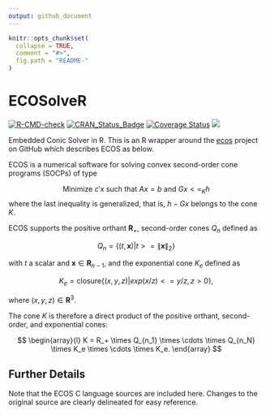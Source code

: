 ```yaml
---
output: github_document
---
```


<!-- README.md is generated from README.Rmd. Please edit that file -->

```r
knitr::opts_chunk$set(
  collapse = TRUE,
  comment = "#>",
  fig.path = "README-"
)
```

# ECOSolveR

  [![R-CMD-check](https://github.com/bnaras/ECOSolveR/actions/workflows/R-CMD-check.yaml/badge.svg)](https://github.com/bnaras/ECOSolveR/actions/workflows/R-CMD-check.yaml)
[![CRAN\_Status\_Badge](https://www.r-pkg.org/badges/version/ECOSolveR)](https://cran.r-project.org/package=ECOSolveR)
[![Coverage
Status](https://img.shields.io/codecov/c/github/cvxgrp/ECOSolveR/master.svg)](https://app.codecov.io/github/bnaras/ECOSolveR?branch=master)
[![](https://cranlogs.r-pkg.org/badges/ECOSolveR)](https://CRAN.R-project.org/package=ECOSolveR)

Embedded Conic Solver in R. This is an R wrapper around the
[ecos](https://github.com/embotech/ecos) project on GitHub which
describes ECOS as below.

ECOS is a numerical software for solving convex second-order cone programs (SOCPs) of type

$$
\mbox{Minimize } c'x \mbox{ such that } Ax = b \mbox{ and } Gx <=_K h
$$
where the last inequality is generalized, that is, $h-Gx$ belongs to
the cone $K$.

ECOS supports the positive orthant ${\mathbf R}_+$, second-order cones
$Q_n$ defined as

$$
Q_n = \bigl\{ (t,{\mathbf x}) | t >= \lVert{\mathbf x}\rVert_2 \bigr\}
$$

with $t$ a scalar and ${\mathbf x} \in {\mathbf R}_{n-1}$, and the exponential
cone $K_e$ defined as

$$
K_e = \mbox{closure} \bigl\{ (x,y,z) | exp(x/z) <= y/z, z>0 \bigr\},
$$

where  $(x,y,z) \in {\mathbf R}^3$.

The cone $K$ is therefore a direct product of the positive orthant, second-order, and exponential cones:

$$
\begin{array}{l}
K = R_+ \times Q_{n_1} \times \cdots \times Q_{n_N} \times K_e \times \cdots \times K_e.
\end{array}
$$

## Further Details

Note that the ECOS C language sources are included here. Changes to
the original source are clearly delineated for easy reference.



